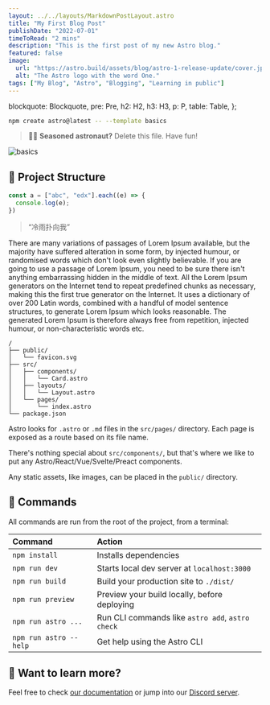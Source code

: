 ```yaml
---
layout: ../../layouts/MarkdownPostLayout.astro
title: "My First Blog Post"
publishDate: "2022-07-01"
timeToRead: "2 mins"
description: "This is the first post of my new Astro blog."
featured: false
image:
  url: "https://astro.build/assets/blog/astro-1-release-update/cover.jpeg"
  alt: "The Astro logo with the word One."
tags: ["My Blog", "Astro", "Blogging", "Learning in public"]
---
```


  blockquote: Blockquote,
  pre: Pre,
  h2: H2,
  h3: H3,
  p: P,
  table: Table,
};

``` bash
npm create astro@latest -- --template basics
```

> 🧑‍🚀 **Seasoned astronaut?** Delete this file. Have fun!

![basics](https://user-images.githubusercontent.com/4677417/186188965-73453154-fdec-4d6b-9c34-cb35c248ae5b.png)

## 🚀 Project Structure

``` javascript
const a = ["abc", "edx"].each((e) => {
  console.log(e);
})
```

> “冷雨扑向我”

There are many variations of passages of Lorem Ipsum available, but the majority have suffered alteration in some form, by injected humour, or randomised words which don't look even slightly believable. If you are going to use a passage of Lorem Ipsum, you need to be sure there isn't anything embarrassing hidden in the middle of text. All the Lorem Ipsum generators on the Internet tend to repeat predefined chunks as necessary, making this the first true generator on the Internet. It uses a dictionary of over 200 Latin words, combined with a handful of model sentence structures, to generate Lorem Ipsum which looks reasonable. The generated Lorem Ipsum is therefore always free from repetition, injected humour, or non-characteristic words etc.

```
/
├── public/
│   └── favicon.svg
├── src/
│   ├── components/
│   │   └── Card.astro
│   ├── layouts/
│   │   └── Layout.astro
│   └── pages/
│       └── index.astro
└── package.json
```

Astro looks for `.astro` or `.md` files in the `src/pages/` directory. Each page is exposed as a route based on its file name.

There's nothing special about `src/components/`, but that's where we like to put any Astro/React/Vue/Svelte/Preact components.

Any static assets, like images, can be placed in the `public/` directory.

## 🧞 Commands

All commands are run from the root of the project, from a terminal:

| Command                | Action                                           |
| :--------------------- | :----------------------------------------------- |
| `npm install`          | Installs dependencies                            |
| `npm run dev`          | Starts local dev server at `localhost:3000`      |
| `npm run build`        | Build your production site to `./dist/`          |
| `npm run preview`      | Preview your build locally, before deploying     |
| `npm run astro ...`    | Run CLI commands like `astro add`, `astro check` |
| `npm run astro --help` | Get help using the Astro CLI                     |

## 👀 Want to learn more?

Feel free to check [our documentation](https://docs.astro.build) or jump into our [Discord server](https://astro.build/chat).
